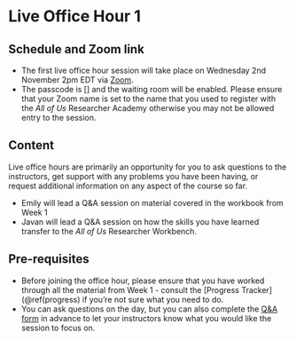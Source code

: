 
# Live Office Hour 1

## Schedule and Zoom link

* The first live office hour session will take place on Wednesday 2nd November 2pm EDT via [Zoom](). 
* The passcode is [] and the waiting room will be enabled. Please ensure that your Zoom name is set to the name that you used to register with the *All of Us* Researcher Academy otherwise you may not be allowed entry to the session.

## Content

Live office hours are primarily an opportunity for you to ask questions to the instructors, get support with any problems you have been having, or request additional information on any aspect of the course so far.

* Emily will lead a Q&A session on material covered in the workbook from Week 1 
* Javan will lead a Q&A session on how the skills you have learned transfer to the *All of Us* Researcher Workbench. 

## Pre-requisites

* Before joining the office hour, please ensure that you have worked through all the material from Week 1 - consult the [Progress Tracker](\@ref(progress) if you're not sure what you need to do.
* You can ask questions on the day, but you can also complete the [Q&A form]() in advance to let your instructors know what you would like the session to focus on.